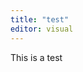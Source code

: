 ```yaml
---
title: "test"
editor: visual
---
```


This is a test 

::: {style="display: flex;"}
::: hex1

:::

::: hex2

:::

::: hex3

:::

::: hex4

:::

::: hex5

:::

:::
